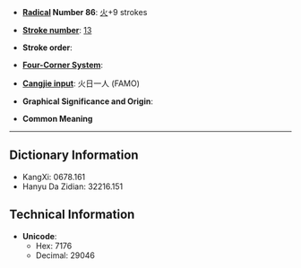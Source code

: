 * '''[[Wiktionary:Chinese radical index| Radical]] Number 86''': [[Wiktionary:Chinese radical index 火|火]]+9 strokes

* '''[[Wiktionary:Chinese total strokes index|Stroke number]]''': [[Wiktionary:Chinese total strokes index 13|13]]

* '''Stroke order''': 

* '''[[Wiktionary:Chinese four corner index|Four-Corner System]]''': 

* '''[[Wiktionary:Chinese Cangjie index|Cangjie input]]''': 火日一人 (FAMO)

* '''Graphical Significance and Origin''': 

* '''Common Meaning'''

----

== Dictionary Information ==

* KangXi: 0678.161
* Hanyu Da Zidian: 32216.151

== Technical Information ==

* '''Unicode''':
** Hex: 7176
** Decimal: 29046